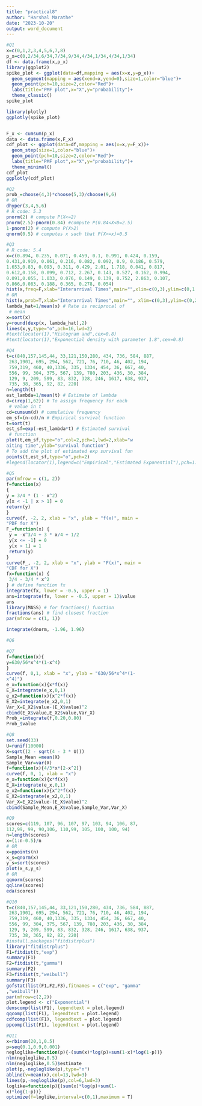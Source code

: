 ```yaml
---
title: "practical8"
author: "Harshal Marathe"
date: "2023-10-20"
output: word_document
---
```

```r
#Q1
x=c(0,1,2,3,4,5,6,7,8)
p_x=c(0,2/34,6/34,7/34,9/34,4/34,1/34,4/34,1/34)
df <- data.frame(x,p_x)
library(ggplot2)
spike_plot <- ggplot(data=df,mapping = aes(x=x,y=p_x))+
  geom_segment(mapping = aes(xend=x,yend=0),size=1,color="blue")+
  geom_point(pch=10,size=2,color="Red")+
  labs(title="PMF plot",x="X",y="probability")+
  theme_classic() 
spike_plot

library(plotly)
ggplotly(spike_plot)


F_x <- cumsum(p_x)
data <- data.frame(x,F_x)
cdf_plot <- ggplot(data=df,mapping = aes(x=x,y=F_x))+
  geom_step(size=1,color="blue")+
  geom_point(pch=10,size=2,color="Red")+
  labs(title="PMF plot",x="X",y="probability")+
  theme_minimal()
cdf_plot
ggplotly(cdf_plot)
```
```r
#Q2
prob_=choose(4,3)*choose(5,3)/choose(9,6)
# OR
dhyper(3,4,5,6)
# R code: 5.3
pnorm(2) # compute P(X<=2)
pnorm(2.5)-pnorm(0.84) #compute P(0.84<X<0=2.5)
1-pnorm(2) # compute P(X>2)
qnorm(0.5) # computes x such that P(X<=x)=0.5
```

```r
#Q3
# R code: 5.4
x=c(0.894, 0.235, 0.071, 0.459, 0.1, 0.991, 0.424, 0.159,
0.431,0.919, 0.061, 0.216, 0.082, 0.092, 0.9, 0.186, 0.579,
1.653,0.83, 0.093, 0.311, 0.429, 2.01, 1.718, 0.041, 0.817,
0.612,0.158, 0.099, 0.712, 2.267, 0.143, 0.527, 0.162, 0.994,
0.091,0.055, 1.033, 0.076, 0.149, 0.139, 0.752, 2.863, 0.107,
0.866,0.083, 0.188, 0.365, 0.278, 0.054)
hist(x,freq=F,xlab="Interarrival Times",main="",xlim=c(0,3),ylim=c(0,1.5))
# OR
hist(x,prob=T,xlab="Interarrival Times",main="", xlim=c(0,3),ylim=c(0,2))
lambda_hat=1/mean(x) # Rate is reciprocal of
 # mean
x=sort(x)
y=round(dexp(x, lambda_hat),2)
lines(x,y,type="o",pch=16,lwd=2)
#text(locator(1),"Histogram and",cex=0.8)
#text(locator(1),"Exponential density with parameter 1.8",cex=0.8)
```

```r
#Q4
t=c(840,157,145,44, 33,121,150,280, 434, 736, 584, 887,
 263,1901, 695, 294, 562, 721, 76, 710, 46, 402, 194,
 759,319, 460, 40,1336, 335, 1334, 454, 36, 667, 40,
 556, 99, 304, 375, 567, 139, 780, 203, 436, 30, 384,
 129, 9, 209, 599, 83, 832, 328, 246, 1617, 638, 937,
 735, 38, 365, 92, 82, 220)
n=length(t)
est_lambda=1/mean(t) # Estimate of lambda
d=c(rep(1,62)) # To assign frequency for each
 # value in t
cd=cumsum(d) # cumulative frequency
em_sf=(n-cd)/n # Empirical survival function
t=sort(t)
est_sf=exp(-est_lambda*t) # Estimated survival
 # function
plot(t,em_sf,type="o",col=2,pch=1,lwd=2,xlab="w
aiting time",ylab="survival function")
# To add the plot of estimated exp survival fun
points(t,est_sf,type="o",pch=2)
#legend(locator(1),legend=c("Empirical","Estimated Exponential"),pch=1:2,cex=0.7)
```
```r
#Q5
par(mfrow = c(1, 2)) 
f=function(x) 
{
y = 3/4 * (1 - x^2)
y[x < -1 | x > 1] = 0
return(y)
}
curve(f, -2, 2, xlab = "x", ylab = "f(x)", main = 
"PDF for X")
F_=function(x) {
 y = -x^3/4 + 3 * x/4 + 1/2
 y[x <= -1] = 0
 y[x > 1] = 1
 return(y)
}
curve(F_, -2, 2, xlab = "x", ylab = "F(x)", main = 
"CDF for X")
fx=function(x) {
 3/4 - 3/4 * x^2
} # define function fx
integrate(fx, lower = -0.5, upper = 1)
ans=integrate(fx, lower = -0.5, upper = 1)$value
ans
library(MASS) # for fractions() function
fractions(ans) # find closest fraction
par(mfrow = c(1, 1))

integrate(dnorm, -1.96, 1.96)
```

```r
#Q6
```

```r
#Q7
f=function(x){
y=630/56*x^4*(1-x^4)
}
curve(f, 0,1, xlab = "x", ylab = "630/56*x^4*(1-
x^4)")
e_x=function(x){x*f(x)}
E_X=integrate(e_x,0,1)
e_x2=function(x){x^2*f(x)}
E_X2=integrate(e_x2,0,1)
Var_X=E_X2$value-(E_X$value)^2
cbind(E_X$value,E_X2$value,Var_X)
Prob_=integrate(f,0.20,0.80)
Prob_$value

```

```r
#Q8
set.seed(33)
U=runif(10000)
X=sqrt((2 - sqrt(4 - 3 * U)))
Sample_Mean =mean(X)
Sample_Var=var(X)
f=function(x){4/3*x*(2-x^2)}
curve(f, 0, 1, xlab = "x")
e_x=function(x){x*f(x)}
E_X=integrate(e_x,0,1)
e_x2=function(x){x^2*f(x)}
E_X2=integrate(e_x2,0,1)
Var_X=E_X2$value-(E_X$value)^2
cbind(Sample_Mean,E_X$value,Sample_Var,Var_X)

```
```r
#Q9
scores=c(119, 107, 96, 107, 97, 103, 94, 106, 87, 
112,99, 99, 90,106, 110,99, 105, 100, 100, 94)
n=length(scores)
x=(1:n-0.5)/n
# OR
x=ppoints(n)
x_s=qnorm(x)
y_s=sort(scores)
plot(x_s,y_s)
# OR 
qqnorm(scores)
qqline(scores)
eda(scores)
```

```r
#Q10
t=c(840,157,145,44, 33,121,150,280, 434, 736, 584, 887, 
 263,1901, 695, 294, 562, 721, 76, 710, 46, 402, 194, 
 759,319, 460, 40,1336, 335, 1334, 454, 36, 667, 40, 
 556, 99, 304, 375, 567, 139, 780, 203, 436, 30, 384, 
 129, 9, 209, 599, 83, 832, 328, 246, 1617, 638, 937, 
 735, 38, 365, 92, 82, 220)
#install.packages("fitdistrplus")
library("fitdistrplus")
F1=fitdist(t,"exp")
summary(F1)
F2=fitdist(t,"gamma")
summary(F2)
F3=fitdist(t,"weibull")
summary(F3)
gofstat(list(F1,F2,F3),fitnames = c("exp", "gamma" 
,"weibull"))
par(mfrow=c(2,2))
plot.legend <- c("Exponential")
denscomp(list(F1), legendtext = plot.legend)
qqcomp(list(F1), legendtext = plot.legend)
cdfcomp(list(F1), legendtext = plot.legend)
ppcomp(list(F1), legendtext = plot.legend)
```
```r
#Q11
x=rbinom(20,1,0.5)
p=seq(0.1,0.9,0.001)
negloglike=function(p){-(sum(x)*log(p)+sum(1-x)*log(1-p))}
nlm(negloglike,0.5)
nlm(negloglike,0.5)$estimate
plot(p,-negloglike(p),type="n")
abline(v=mean(x),col=13,lwd=3)
lines(p,-negloglike(p),col=6,lwd=3)
loglike=function(p){(sum(x)*log(p)+sum(1-
x)*log(1-p))}
optimize(f=loglike,interval=c(0,1),maximum = T)
```





